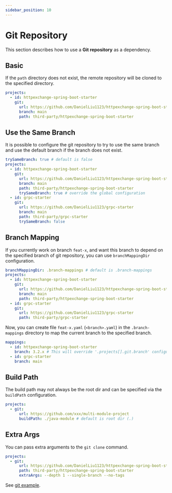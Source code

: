 ```yaml
---
sidebar_position: 10
---
```



# Git Repository

This section describes how to use a **Git repository** as a dependency.

## Basic

If the `path` directory does not exist, the remote repository will be cloned to the specified directory.

```yaml title="include-builder.yaml"
projects:
  - id: httpexchange-spring-boot-starter
    git:
      url: https://github.com/DanielLiu1123/httpexchange-spring-boot-starter
      branch: main
      path: third-party/httpexchange-spring-boot-starter
```

## Use the Same Branch

It is possible to configure the git repository
to try to use the same branch and use the default branch if the branch does not exist.

```yaml title="include-builder.yaml"
trySameBranch: true # default is false
projects:
  - id: httpexchange-spring-boot-starter
    git:
      url: https://github.com/DanielLiu1123/httpexchange-spring-boot-starter
      branch: main
      path: third-party/httpexchange-spring-boot-starter
      trySameBranch: true # override the global configuration
  - id: grpc-starter
    git:
      url: https://github.com/DanielLiu1123/grpc-starter
      branch: main
      path: third-party/grpc-starter
      trySameBranch: false
```

## Branch Mapping

If you currently work on branch `feat-x`, and want this branch to depend on the specified branch of git repository,
you can use `branchMappingDir` configuration.

```yaml title="include-builder.yaml"
branchMappingDir: .branch-mappings # default is .branch-mappings
projects:
  - id: httpexchange-spring-boot-starter
    git:
      url: https://github.com/DanielLiu1123/httpexchange-spring-boot-starter
      branch: main
      path: third-party/httpexchange-spring-boot-starter
  - id: grpc-starter
    git:
      url: https://github.com/DanielLiu1123/grpc-starter
      path: third-party/grpc-starter
```

Now, you can create file `feat-x.yaml` (`<branch>.yaml`) in the `.branch-mappings` directory to map the current branch to the specified branch.

```yaml title=".branch-mappings/feat-x.yaml"
mappings:
  - id: httpexchange-spring-boot-starter
    branch: 3.2.x # This will override '.projects[].git.branch' configuration in the include-builder.yaml
  - id: grpc-starter
    branch: main
```

## Build Path

The build path may not always be the root dir and can be specified via the `buildPath` configuration.

```yaml title="include-builder.yaml"
projects:
  - git:
      url: https://github.com/xxx/multi-module-project
      buildPath: ./java-module # default is root dir (.)
```

## Extra Args

You can pass extra arguments to the `git clone` command.

```yaml title="include-builder.yaml"
projects:
  - git:
      url: https://github.com/DanielLiu1123/httpexchange-spring-boot-starter
      path: third-party/httpexchange-spring-boot-starter
      extraArgs: --depth 1 --single-branch --no-tags
```

See [git example](https://github.com/DanielLiu1123/gradle-include-builder/tree/main/examples/git).
